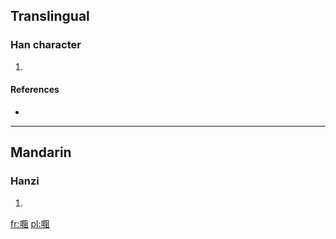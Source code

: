 ==Translingual==

===Han character===
{{Han char|rn=30|rad=口|as=08|sn=11|four=|canj=口弓中一 (RNLM)}}

# {{defn|Han|sort=口08}}

====References====
* {{Han ref|kx=0196.261|hdz=10634.181|uh=5528|ud=21800}}

----

==Mandarin==

===Hanzi===
{{cmn-hanzi|pin=[[zǔ]] ([[zu3]]), [[zuǒ]] ([[zuo3]])|wg=tsu<sup>3</sup>, tso<sup>3</sup>}}

# {{defn|Mandarin|sort=口08}}

[[fr:唨]]
[[pl:唨]]